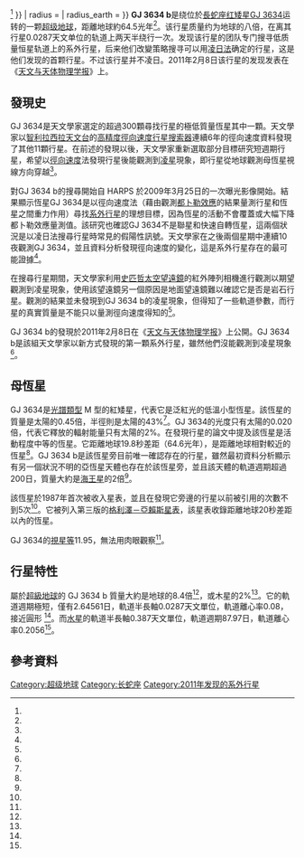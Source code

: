 {{noteTA
|G1=Astronomy
|1 = zh-cn:斯皮策空间望远镜; zh-tw:史匹哲太空望遠鏡;
}}
{{Planetbox begin
| name = GJ 3634 b
}}
{{Planetbox star
| star = GJ 3634
| constell = [[长蛇座|长蛇座]]
| RA = {{RA|10|58|35}}
| DEC = {{DEC|-31|08|39}}
| app_mag = 11.95<ref name=EPE />
| dist_pc = 19.8 (± 0.6)<ref name=EPE />
| class = M2.5<ref name=EPE />
| mass = 0.45 (± 0.05)<ref name=EPE />
| radius = 0.43 (±0.03)<ref name=EPE />
| metallicity = -.10<ref name=Bonfils2011 />
| age = > 3<ref name=Bonfils2011 />
}}
{{Planetbox orbit
|semimajor = 0.0287 (± 0.0011)<ref name=EPE />
|eccentricity = 0.08<ref name=EPE />
|inclination = 59 {{±|18|24}}<ref name=EPE />
}}
{{Planetbox character
| mass = 0.022 (± 0.0035)<ref name=EPE />
| mass_earth = 8.4 {{±|4.0|1.5}}
| radius = <!--radius in multiples of Jupiter's radius (optional)-->
| radius_earth = <!--radius in multiples of Earth's radius (optional)-->
}}
{{Planetbox discovery
| discovery_date = 2011年2月7日<ref name=EPEcat />
| discoverers = X. Bonfils等人<ref name=Bonfils2011 />
| discovery_method = [[都卜勒光譜學|都卜勒光譜學]]<ref name=Bonfils2011 />
| discovery_site = [[欧洲南方天文台|欧洲南方天文台]]<ref name=Bonfils2011 />
| discovery_status = 已發表<ref name=Bonfils2011 />
}}
{{Planetbox end}}
'''GJ 3634 b'''是绕位於[[長蛇座|長蛇座]][[红矮星|红矮星]][[GJ_3634|GJ 3634]]运转的一颗[[超级地球|超级地球]]，距離地球約64.5光年<ref name=Riedel2010 />。该行星质量约为地球的八倍，在离其行星0.0287天文单位的轨道上两天半绕行一次。发现该行星的团队专门搜寻低质量恒星轨道上的系外行星，后来他们改變策略搜寻可以用[[凌日法|凌日法]]确定的行星，这是他们发现的首颗行星。不过该行星并不凌日。2011年2月8日该行星的发现发表在《[[天文与天体物理学报|天文与天体物理学报]]》上。

==發現史==
GJ 3634是天文學家選定的超過300顆尋找行星的極低質量恆星其中一顆。天文學家以[[智利|智利]][[拉西拉天文台|拉西拉天文台]]的[[高精度徑向速度行星搜索器|高精度徑向速度行星搜索器]]連續6年的徑向速度資料發現了其他11顆行星。在前述的發現以後，天文學家重新選取部分目標研究短週期行星，希望以[[徑向速度|徑向速度]]法發現行星後能觀測到[[凌日|凌星]]現象，即行星從地球觀測母恆星視線方向穿越<ref name=Bonfils2011 />。

對GJ 3634 b的搜尋開始自 HARPS 於2009年3月25日的一次曝光影像開始。結果顯示恆星GJ 3634是以徑向速度法（藉由觀測[[都卜勒效應|都卜勒效應]]的結果量測行星和恆星之間重力作用）尋找[[系外行星|系外行星]]的理想目標，因為恆星的活動不會覆蓋或大幅下降都卜勒效應量測值。該研究也確認GJ 3634不是聯星和快速自轉恆星，這兩個狀況是以凌日法搜尋行星時常見的假陽性訊號。天文學家在之後兩個星期中連續10夜觀測GJ 3634，並且資料分析發現徑向速度的變化，這是系外行星存在的最可能證據<ref name=Bonfils2011 />。

在搜尋行星期間，天文學家利用[[史匹哲太空望遠鏡|史匹哲太空望遠鏡]]的紅外陣列相機進行觀測以期望觀測到凌星現象，使用該望遠鏡另一個原因是地面望遠鏡難以確認它是否是岩石行星。觀測的結果並未發現到GJ 3634 b的凌星現象，但得知了一些軌道參數，而行星的真實質量是不能只以量測徑向速度得知的<ref name=Bonfils2011 />。

GJ 3634 b的發現於2011年2月8日在《[[天文与天体物理学报|天文与天体物理学报]]》上公開。GJ 3634 b是該組天文學家以新方式發現的第一顆系外行星，雖然他們沒能觀測到凌星現象<ref name=Bonfils2011 />。

==母恆星==
{{main|GJ 3634}}
GJ 3634是[[恆星光譜|光譜類型]] M 型的紅矮星，代表它是泛紅光的低溫小型恆星。該恆星的質量是太陽的0.45倍，半徑則是太陽的43%<ref name=EPE />。GJ 3634的光度只有太陽的0.020倍，代表它釋放的輻射能量只有太陽的2%。在發現行星的論文中提及該恆星是活動程度中等的恆星。它距離地球19.8秒差距（64.6光年），是距離地球相對較近的恆星<ref name=Bonfils2011 />。GJ 3634 b是該恆星旁目前唯一確認存在的行星，雖然最初資料分析顯示有另一個狀況不明的亞恆星天體也存在於該恆星旁，並且該天體的軌道週期超過200日，質量大約是[[海王星|海王星]]的2倍<ref name=Bonfils2011 />。

該恆星於1987年首次被收入星表，並且在發現它旁邊的行星以前被引用的次數不到5次<ref name=Bonfils2011 />。它被列入第三版的[[格利泽近星星表|格利澤－亞賴斯星表]]，該星表收錄距離地球20秒差距以內的恆星。

GJ 3634的[[視星等|視星等]]11.95，無法用肉眼觀察<ref name=EPE />。

==行星特性==
屬於[[超級地球|超級地球]]的 GJ 3634 b 質量大約是地球的8.4倍<ref name=Bonfils2011 />，或木星的2%<ref name=EPE />。它的軌道週期極短，僅有2.64561日，軌道半長軸0.0287天文單位，軌道離心率0.08，接近圓形 <ref name=EPE />。而[[水星|水星]]的軌道半長軸0.387天文單位，軌道週期87.97日，軌道離心率0.2056<ref name=Mercury />。

==參考資料==
{{reflist|refs=

*<ref name=Bonfils2011>
{{cite journal |last1=Bonfils |first1=Xavier |last2=Gillon |first2=Michael |year=2011 |title=A short-period super-Earth orbiting the M2.5 dwarf GJ 3634: Detection with Harps velocimetry and transit search with Spitzer photometry |journal=Astronomy and Astrophysics |volume= |issue= |pages= |publisher=European Southern Observatory |doi= |arxiv=1102.1420 }}</ref>

*<ref name=EPE>{{cite web |url=http://www.exoplanet.eu/star.php?st=GJ+3634 |title=Notes for star GJ 3634 |author=Jean Schneider |year=2011 |work= |publisher=Extrasolar Planets Encyclopaedia |accessdate=8 April 2011 |archive-date=2012-08-12 |archive-url=https://www.webcitation.org/69rcf11vw?url=http://exoplanet.eu/catalog/?f=%27GJ%203634%27+in+name |dead-url=no }}</ref>

*<ref name=Mercury>{{cite web |url=http://nssdc.gsfc.nasa.gov/planetary/factsheet/mercuryfact.html |title=Mercury Fact Sheet |author=David Williams |date=17 November 2010 |work=[[戈达德太空飞行中心|Goddard Space Flight Center]] |publisher=[[NASA|NASA]] |accessdate=30 April 2011 |archive-date=2015-11-06 |archive-url=https://web.archive.org/web/20151106171436/http://nssdc.gsfc.nasa.gov/planetary/factsheet/mercuryfact.html |dead-url=no }}</ref>

*<ref name=EPEcat>{{cite web |url=http://www.exoplanet.eu/catalog-RV.php |title=Interactive Extra-solar Planets Catalogue (Candidates detected by radial velocity or astrometry) |author=Jean Schneider |year=2011 |work= |publisher=Extrasolar Planets Encyclopaedia |accessdate=30 April 2011 |archive-date=2012-07-04 |archive-url=https://www.webcitation.org/68uVIBYWk?url=http://www.exoplanet.eu/catalog-RV.php |dead-url=no }}</ref>

*<ref name="Riedel2010">Riedel, Adric R.; Subasavage, John P.; Finch, Charlie T.; Jao, Wei-Chun; Henry, Todd J.; Winters, Jennifer G.; Brown, Misty A.; Ianna, Philip A.; Costa, Edgardo; Mendez, Rene A. (2010). "The Solar Neighborhood. XXII. Parallax Results from the CTIOPI 0.9 m Program: Trigonometric Parallaxes of 64 Nearby Systems with 0.′′5 ≤ μ ≤ 1.′′0 yr−1 (SLOWMO Sample)". [[天文期刊|The Astronomical Journal]] 140 (3): 897–911. [[arXiv|arXiv]]:[http://arxiv.org/abs/1008.0648 1008.0648] {{Wayback|url=http://arxiv.org/abs/1008.0648 |date=20210125064722 }}. [[Bibcode|Bibcode]]:[http://adsabs.harvard.edu/abs/2010AJ....140..897R] {{Wayback|url=http://adsabs.harvard.edu/abs/2010AJ....140..897R |date=20190608162025 }} 2010AJ....140..897R. [[doi|doi]]:[http://iopscience.iop.org/1538-3881/140/3/897/ 10.1088/0004-6256/140/3/897]</ref>
}}

[[Category:超级地球|Category:超级地球]]
[[Category:长蛇座|Category:长蛇座]]
[[Category:2011年发现的系外行星|Category:2011年发现的系外行星]]